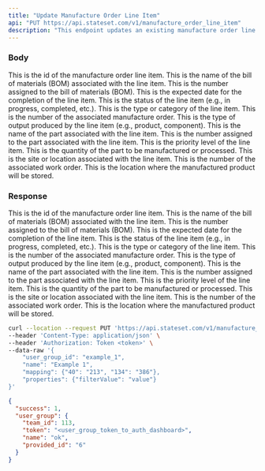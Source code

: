 ```yaml
---
title: "Update Manufacture Order Line Item"
api: "PUT https://api.stateset.com/v1/manufacture_order_line_item"
description: "This endpoint updates an existing manufacture order line item."
---
```


### Body

<ParamField body="id" type="string">
  This is the id of the manufacture order line item.
</ParamField>

<ParamField body="bom_name" type="string">
  This is the name of the bill of materials (BOM) associated with the line item.
</ParamField>

<ParamField body="bom_number" type="string">
  This is the number assigned to the bill of materials (BOM).
</ParamField>

<ParamField body="expected_date" type="date">
  This is the expected date for the completion of the line item.
</ParamField>

<ParamField body="line_status" type="string">
  This is the status of the line item (e.g., in progress, completed, etc.).
</ParamField>

<ParamField body="line_type" type="string">
  This is the type or category of the line item.
</ParamField>

<ParamField body="manufacture_order_number" type="string">
  This is the number of the associated manufacture order.
</ParamField>

<ParamField body="output_type" type="string">
  This is the type of output produced by the line item (e.g., product, component).
</ParamField>

<ParamField body="part_name" type="string">
  This is the name of the part associated with the line item.
</ParamField>

<ParamField body="part_number" type="string">
  This is the number assigned to the part associated with the line item.
</ParamField>

<ParamField body="priority" type="string">
  This is the priority level of the line item.
</ParamField>

<ParamField body="quantity" type="integer">
  This is the quantity of the part to be manufactured or processed.
</ParamField>

<ParamField body="site" type="string">
  This is the site or location associated with the line item.
</ParamField>

<ParamField body="work_order_number" type="string">
  This is the number of the associated work order.
</ParamField>

<ParamField body="yield_location" type="string">
  This is the location where the manufactured product will be stored.
</ParamField>


### Response

<ResponseField name="id" type="string">
  This is the id of the manufacture order line item.
</ResponseField>

<ResponseField name="bom_name" type="string">
  This is the name of the bill of materials (BOM) associated with the line item.
</ResponseField>

<ResponseField name="bom_number" type="string">
  This is the number assigned to the bill of materials (BOM).
</ResponseField>

<ResponseField name="expected_date" type="date">
  This is the expected date for the completion of the line item.
</ResponseField>

<ResponseField name="line_status" type="string">
  This is the status of the line item (e.g., in progress, completed, etc.).
</ResponseField>

<ResponseField name="line_type" type="string">
  This is the type or category of the line item.
</ResponseField>

<ResponseField name="manufacture_order_number" type="string">
  This is the number of the associated manufacture order.
</ResponseField>

<ResponseField name="output_type" type="string">
  This is the type of output produced by the line item (e.g., product, component).
</ResponseField>

<ResponseField name="part_name" type="string">
  This is the name of the part associated with the line item.
</ResponseField>

<ResponseField name="part_number" type="string">
  This is the number assigned to the part associated with the line item.
</ResponseField>

<ResponseField name="priority" type="string">
  This is the priority level of the line item.
</ResponseField>

<ResponseField name="quantity" type="integer">
  This is the quantity of the part to be manufactured or processed.
</ResponseField>

<ResponseField name="site" type="string">
  This is the site or location associated with the line item.
</ResponseField>

<ResponseField name="work_order_number" type="string">
  This is the number of the associated work order.
</ResponseField>

<ResponseField name="yield_location" type="string">
  This is the location where the manufactured product will be stored.
</ResponseField>

<RequestExample>

```bash cURL
curl --location --request PUT 'https://api.stateset.com/v1/manufacture_order_line_item' \
--header 'Content-Type: application/json' \
--header 'Authorization: Token <token>' \
--data-raw '{
    "user_group_id": "example_1",
    "name": "Example 1",
    "mapping": {"40": "213", "134": "386"},
    "properties": {"filterValue": "value"}
}'
```

</RequestExample>

<ResponseExample>

```json Response
{
  "success": 1,
  "user_group": {
    "team_id": 113,
    "token": "<user_group_token_to_auth_dashboard>",
    "name": "ok",
    "provided_id": "6"
  }
}
```

</ResponseExample>
